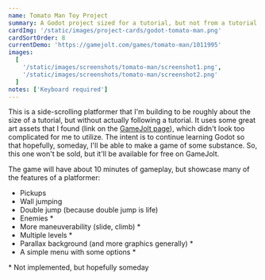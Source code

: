 ```yaml
---
name: Tomato Man Toy Project
summary: A Godot project sized for a tutorial, but not from a tutorial
cardImg: '/static/images/project-cards/godot-tomato-man.png'
cardSortOrder: 8
currentDemo: 'https://gamejolt.com/games/tomato-man/1011995'
images:
  [
    '/static/images/screenshots/tomato-man/screenshot1.png',
    '/static/images/screenshots/tomato-man/screenshot2.png'
  ]
notes: ['Keyboard required']
---
```


This is a side-scrolling platformer that I'm building to be roughly about the size of a tutorial, but without actually
following a tutorial. It uses some great art assets that I found (link on the [GameJolt page][1]), which didn't look too
complicated for me to utilize. The intent is to continue learning Godot so that hopefully, someday, I'll be able to make
a game of some substance. So, this one won't be sold, but it'll be available for free on GameJolt.

The game will have about 10 minutes of gameplay, but showcase many of the features of a platformer:

- Pickups
- Wall jumping
- Double jump (because double jump is life)
- Enemies \*
- More maneuverability (slide, climb) \*
- Multiple levels \*
- Parallax background (and more graphics generally) \*
- A simple menu with some options \*

\* Not implemented, but hopefully someday

[1]: https://gamejolt.com/games/tomato-man/1011995
